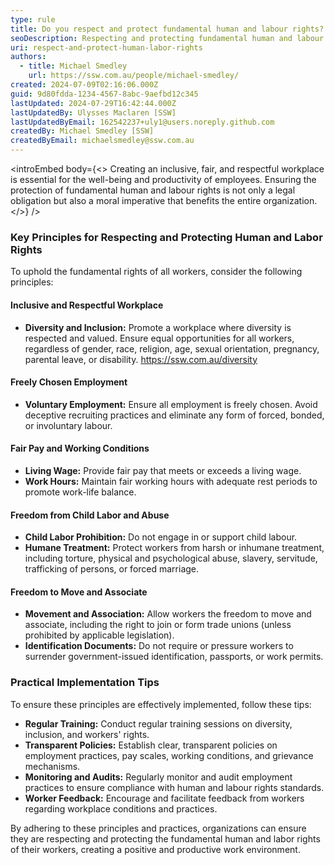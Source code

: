 ```yaml
---
type: rule
title: Do you respect and protect fundamental human and labour rights?
seoDescription: Respecting and protecting fundamental human and labour rights for workers.
uri: respect-and-protect-human-labor-rights
authors:
  - title: Michael Smedley
    url: https://ssw.com.au/people/michael-smedley/
created: 2024-07-09T02:16:06.000Z
guid: 9d80fdda-1234-4567-8abc-9aefbd12c345
lastUpdated: 2024-07-29T16:42:44.000Z
lastUpdatedBy: Ulysses Maclaren [SSW]
lastUpdatedByEmail: 162542237+uly1@users.noreply.github.com
createdBy: Michael Smedley [SSW]
createdByEmail: michaelsmedley@ssw.com.au
---
```

<introEmbed
  body={<>
Creating an inclusive, fair, and respectful workplace is essential for the well-being and productivity of employees. Ensuring the protection of fundamental human and labour rights is not only a legal obligation but also a moral imperative that benefits the entire organization.
  </>}
/>
### Key Principles for Respecting and Protecting Human and Labor Rights

To uphold the fundamental rights of all workers, consider the following principles:

#### Inclusive and Respectful Workplace

* **Diversity and Inclusion:** Promote a workplace where diversity is respected and valued. Ensure equal opportunities for all workers, regardless of gender, race, religion, age, sexual orientation, pregnancy, parental leave, or disability. <https://ssw.com.au/diversity>

#### Freely Chosen Employment

* **Voluntary Employment:** Ensure all employment is freely chosen. Avoid deceptive recruiting practices and eliminate any form of forced, bonded, or involuntary labour.

#### Fair Pay and Working Conditions

* **Living Wage:** Provide fair pay that meets or exceeds a living wage.
* **Work Hours:** Maintain fair working hours with adequate rest periods to promote work-life balance.

#### Freedom from Child Labor and Abuse

* **Child Labor Prohibition:** Do not engage in or support child labour.
* **Humane Treatment:** Protect workers from harsh or inhumane treatment, including torture, physical and psychological abuse, slavery, servitude, trafficking of persons, or forced marriage.

#### Freedom to Move and Associate

* **Movement and Association:** Allow workers the freedom to move and associate, including the right to join or form trade unions (unless prohibited by applicable legislation).
* **Identification Documents:** Do not require or pressure workers to surrender government-issued identification, passports, or work permits.

### Practical Implementation Tips

To ensure these principles are effectively implemented, follow these tips:

* **Regular Training:** Conduct regular training sessions on diversity, inclusion, and workers' rights.
* **Transparent Policies:** Establish clear, transparent policies on employment practices, pay scales, working conditions, and grievance mechanisms.
* **Monitoring and Audits:** Regularly monitor and audit employment practices to ensure compliance with human and labour rights standards.
* **Worker Feedback:** Encourage and facilitate feedback from workers regarding workplace conditions and practices.

By adhering to these principles and practices, organizations can ensure they are respecting and protecting the fundamental human and labor rights of their workers, creating a positive and productive work environment.
